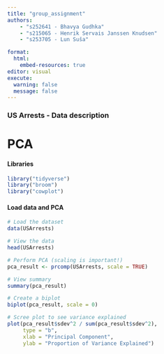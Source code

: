 ```yaml
---
title: "group_assignment"
authors:   
    - "s252641 - Bhavya Gudhka"   
    - "s215065 - Henrik Servais Janssen Knudsen"   
    - "s253705 - Lun Suša"   

format:
  html:     
    embed-resources: true 
editor: visual 
execute:   
  warning: false   
  message: false 
---
```


### US Arrests - Data description

# PCA

#### Libraries

```r
library("tidyverse")
library("broom")
library("cowplot")
```

#### Load data and PCA

```r
# Load the dataset
data(USArrests)

# View the data
head(USArrests)

# Perform PCA (scaling is important!)
pca_result <- prcomp(USArrests, scale = TRUE)

# View summary
summary(pca_result)

# Create a biplot
biplot(pca_result, scale = 0)

# Scree plot to see variance explained
plot(pca_result$sdev^2 / sum(pca_result$sdev^2), 
     type = "b", 
     xlab = "Principal Component", 
     ylab = "Proportion of Variance Explained")

```

#### 

